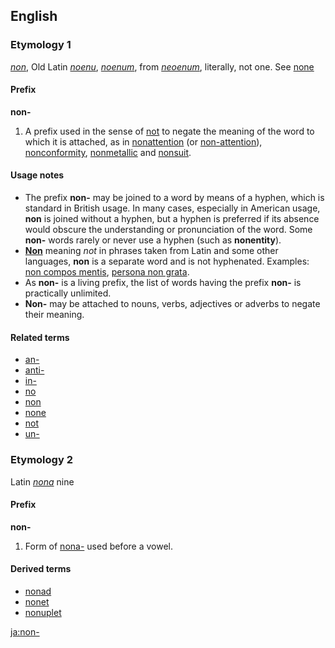 ==English==
===Etymology 1===
{{L.}} ''[[non]]'', Old Latin ''[[noenu]]'', ''[[noenum]]'', from ''[[neoenum]]'', literally, not one. See [[none]]

====Prefix====
'''non-'''

#A prefix used in the sense of [[not]] to negate the meaning of the word to which it is attached, as in [[nonattention]] (or [[non-attention]]), [[nonconformity]], [[nonmetallic]] and [[nonsuit]].

====Usage notes====
*The prefix '''non-''' may be joined to a word by means of a hyphen, which is standard in British usage.  In many cases, especially in American usage, '''non''' is joined without a hyphen, but a hyphen is preferred if its absence would obscure the understanding or pronunciation of the word.  Some '''non-''' words rarely or never use a hyphen (such as '''nonentity''').
*'''[[Non]]''' meaning ''not'' in phrases taken from Latin and some other languages, '''non''' is a separate word and is not hyphenated.  Examples: [[non compos mentis]], [[persona non grata]].
*As '''non-''' is a living prefix, the list of words having the prefix '''non-''' is practically unlimited.
*'''Non-''' may be attached to nouns, verbs, adjectives or adverbs to negate their meaning.

====Related terms====
*[[an-]]
*[[anti-]]
*[[in-]]
*[[no]]
*[[non]]
*[[none]]
*[[not]]
*[[un-]]

<!--Note - this is a separate entry with its own etymology-->
===Etymology 2===
Latin ''[[nona]]'' nine
====Prefix====
'''non-'''

#Form of [[nona-]] used before a vowel.

====Derived terms====
*[[nonad]]
*[[nonet]]
*[[nonuplet]]
[[ja:non-]]